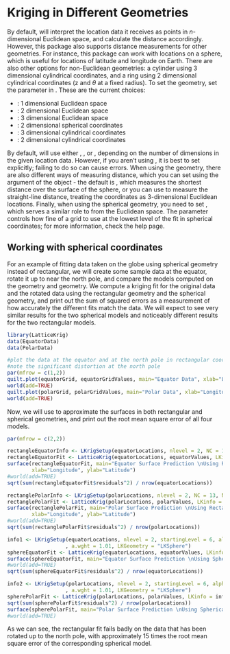 # Kriging in Different Geometries

By default, \ttt{LatticeKrig} will interpret the location data it receives as points in $n$-dimensional Euclidean space, and calculate the distance accordingly. However, this package also supports distance measurements for other geometries. For instance, this package can work with locations on a sphere, which is useful for locations of latitude and longitude on Earth. There are also other options for non-Euclidean geometries: a cylinder using 3 dimensional cylindrical coordinates, and a ring using 2 dimensional cylindrical coordinates (z and $\theta$ at a fixed radius). To set the geometry, set the \ttt{LKGeometry} parameter in \ttt{LKrigSetup}. These are the current choices:

* \ttt{"LKInterval"}: 1 dimensional Euclidean space
* \ttt{"LKRectangle"}: 2 dimensional Euclidean space
* \ttt{"LKBox"}: 3 dimensional Euclidean space
* \ttt{"LKSphere"}: 2 dimensional spherical coordinates
* \ttt{"LKCylinder"}: 3 dimensional cylindrical coordinates
* \ttt{"LKRing"}: 2 dimensional cylindrical coordinates

By default, \ttt{LKinfo} will use either \ttt{LKInterval}, \ttt{LKRectangle}, or \ttt{LKBox}, depending on the number of dimensions in the given location data. However, if you aren't using \ttt{LKRectangle}, it is best to set \ttt{LKGeometry} explicitly; failing to do so can cause errors. When using the \ttt{LKSphere} geometry, there are also different ways of measuring distance, which you can set using the \ttt{distance.type} argument of the \ttt{LKinfo} object - the default is \ttt{"GreatCircle"}, which measures the shortest distance over the surface of the sphere, or you can use \ttt{"Chordal"} to measure the straight-line distance, treating the coordinates as 3-dimensional Euclidean locations. Finally, when using the spherical geometry, you need to set \ttt{startingLevel}, which serves a similar role to \ttt{NC} from the Euclidean space. The \ttt{startingLevel} parameter controls how fine of a grid to use at the lowest level of the fit in spherical coordinates; for more information, check the \ttt{LKSphere} help page.

## Working with spherical coordinates

For an example of fitting data taken on the globe using spherical geometry instead of rectangular, we will create some sample data at the equator, rotate it up to near the north pole, and compare the models computed on the \ttt{LKRectangle} geometry and \ttt{LKSphere} geometry. We compute a kriging fit for the original data and the rotated data using the rectangular geometry and the spherical geometry, and print out the sum of squared errors as a measurement of how accurately the different fits match the data. We will expect to see very similar results for the two spherical models and noticeably different results for the two rectangular models. 

```r
library(LatticeKrig)
data(EquatorData)
data(PolarData)

#plot the data at the equator and at the north pole in rectangular coordinates
#note the significant distortion at the north pole
par(mfrow = c(1,2))
quilt.plot(equatorGrid, equatorGridValues, main="Equator Data", xlab="Longitude", ylab="Latitude")
world(add=TRUE)
quilt.plot(polarGrid, polarGridValues, main="Polar Data", xlab="Longitude", ylab="Latitude")
world(add=TRUE)
```

<!-- Remember that, even though the second plot looks radically different from the first, they are both plots of the same data over equally spaced data points - the distortions in the second map are caused by the map projection failing near the pole. -->

Now, we will use \ttt{LatticeKrig} to approximate the surfaces in both rectangular and spherical geometries, and print out the root mean square error of all four models.

```r
par(mfrow = c(2,2))

rectangleEquatorInfo <- LKrigSetup(equatorLocations, nlevel = 2, NC = 13, NC.buffer = 2, alpha = c(0.8, 0.2), a.wght = 4.01)
rectangleEquatorFit <- LatticeKrig(equatorLocations, equatorValues, LKinfo = rectangleEquatorInfo)
surface(rectangleEquatorFit, main="Equator Surface Prediction \nUsing Rectangular Kriging",
        xlab="Longitude", ylab="Latitude")
#world(add=TRUE)
sqrt(sum(rectangleEquatorFit$residuals^2) / nrow(equatorLocations))

rectanglePolarInfo <- LKrigSetup(polarLocations, nlevel = 2, NC = 13, NC.buffer = 2, alpha = c(0.8, 0.2), a.wght = 4.01)
rectanglePolarFit <- LatticeKrig(polarLocations, polarValues, LKinfo = rectanglePolarInfo)
surface(rectanglePolarFit, main="Polar Surface Prediction \nUsing Rectangular Kriging",
        xlab="Longitude", ylab="Latitude")
#world(add=TRUE)
sqrt(sum(rectanglePolarFit$residuals^2) / nrow(polarLocations))

info1 <- LKrigSetup(equatorLocations, nlevel = 2, startingLevel = 6, alpha = c(0.8, 0.2)
                   , a.wght = 1.01, LKGeometry = "LKSphere")
sphereEquatorFit <- LatticeKrig(equatorLocations, equatorValues, LKinfo = info1)
surface(sphereEquatorFit, main="Equator Surface Prediction \nUsing Spherical Kriging", xlab="Longitude", ylab="Latitude")
#world(add=TRUE)
sqrt(sum(sphereEquatorFit$residuals^2) / nrow(equatorLocations))

info2 <- LKrigSetup(polarLocations, nlevel = 2, startingLevel = 6, alpha = c(0.8, 0.2)
                   , a.wght = 1.01, LKGeometry = "LKSphere")
spherePolarFit <- LatticeKrig(polarLocations, polarValues, LKinfo = info2)
sqrt(sum(spherePolarFit$residuals^2) / nrow(polarLocations))
surface(spherePolarFit, main="Polar Surface Prediction \nUsing Spherical Kriging", xlab="Longitude", ylab="Latitude")
#world(add=TRUE)
```

As we can see, the rectangular fit fails badly on the data that has been rotated up to the north pole, with approximately 15 times the root mean square error of the corresponding spherical model.